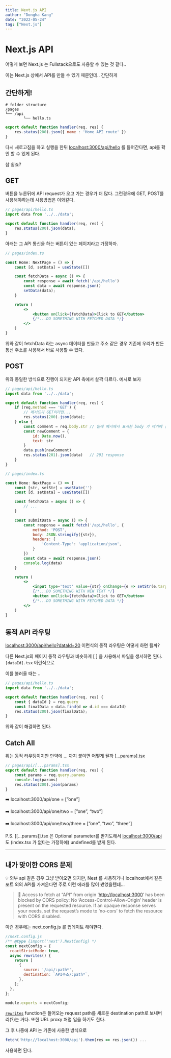 ```yaml
---
title: Next.js API
author: "Dongha Kang"
date: "2022-05-24"
tag: ["Next.js"]
---
```


# Next.js API

어떻게 보면 Next.js 는 Fullstack으로도 사용할 수 있는 것 같다..

이는 Next.js 상에서 API를 만들 수 있기 때문인데.. 간단하게 

## 간단하게!

```
# folder structure
/pages 
└── /api
		└── hello.ts
```

```jsx
export default function handler(req, res) {
	res.status(200).json({ name : 'Home API route' })
}
```

다시 새로고침을 하고 실행을 한뒤 [localhost:3000/api/hello](http://localhost:3000/api/hello) 를 들어간다면, api를 확인 할 수 있게 된다.

참 쉽죠?

## GET

버튼을 누른뒤에 API request가 오고 가는 경우가 더 많다. 그런경우에 GET, POST를 사용해야하는데 사용방법은 이와같다.

```jsx
// pages/api/hello.ts
import data from '../../data';

export default function handler(req, res) {
	res.status(200).json(data);
}
```

아래는 그 API 통신을 하는 버튼이 있는 페이지라고 가정하자.

```jsx
// pages/index.ts

const Home: NextPage = () => {
	const [d, setData] = useState([])

	const fetchData = async () => {
		const response = await fetch('/api/hello')
		const data = await response.json()
		setData(data);
	}	

	return (
		<>
			<button onClick={fetchData}>Click to GET</button>
			{/*...DO SOMETHING WITH FETCHED DATA */}
		</>
	)
}
```

위와 같이 fetchData 라는 async 데이터를 만들고 주소 같은 경우 기존에 우리가 만든 통신 주소를 사용해서 바로 사용할 수 있다.

## POST

위와 동일한 방식으로 진행이 되지만 API 측에서 살짝 다르다. 예시로 보자

```jsx
// pages/api/hello.ts
import data from '../../data';

export default function handler(req, res) {
	if (req.method === 'GET') {
		// 메서드가 GET이라면...
		res.status(200).json(data);
	} else {
		const comment = req.body.str // 밑에 예시에서 표시한 body 가 여기에 들어간다
		const newComment = {
			id: Date.now(),
			text: str
		}		
		data.push(newComment)
		res.status(201).json(data)   // 201 response
	}
}
```

```jsx
// pages/index.ts

const Home: NextPage = () => {
	const [str, setStr] = useState('')
	const [d, setData] = useState([])

	const fetchData = async () => {
		// ...
	}	

	const submitData = async () => {
		const response = await fetch('/api/hello', {
			method: 'POST',
			body: JSON.stringify({str}),
			headers: {
				'Content-Type': 'application/json',
			}
		})
		const data = await response.json()
		console.log(data)
	}

	return (
		<>
			<input type='text' value={str} onChange={e => setStr(e.target.value)}/>
			{/*...DO SOMETHING WITH NEW TEXT */}
			<button onClick={fetchData}>Click to GET</button>
			{/*...DO SOMETHING WITH FETCHED DATA */}
		</>
	)
}
```

## 동적 API 라우팅

[localhost:3000/api/hello?dataId=20](http://localhost:3000/api/hello?dataId=20) 이런식의 동적 라우팅은 어떻게 하면 될까? 

다른 Next.js의 페이지 동적 라우팅과 비슷하게 [  ] 을 사용해서 파일을 생서하면 된다. `[dataId].tsx` 이런식으로 

이를 불러올 때는 ..

```jsx
// pages/api/hello.ts
import data from '../../data';

export default function handler(req, res) {
	const { dataId } = req.query
	const finalData = data.find(d => d.id === dataId)
	res.status(200).json(finalData);
}
```

위와 같이 해결하면 된다. 

## Catch All

위는 동적 라우팅이지만 만약에 … 까지 붙이면 어떻게 될까 […params].tsx

```jsx
// pages/api/[...params].tsx
export default function handler(req, res) {
	const params = req.query.params
	console.log(params)
	res.status(200).json(params)
}
```

➡️ localhost:3000/api/one = [”one”]

➡️ localhost:3000/api/one/two = [”one”, “two”]

➡️ localhost:3000/api/one/two/three = [”one”, “two”, “three”]

P.S. [[…params]].tsx 은 Optional parameter를 받기도해서 [localhost:3000/api](http://localhost:3000/api) 도 (index.tsx 가 없다는 가정하에) undefined를 받게 된다.

---

## 내가 맞이한 CORS 문제

💡 외부 api 같은 경우 그냥 받아오면 되지만, Nest 를 사용하거나 localhost에서 같은 포트 외의 API를 가져온다면 주로 이런 에러를 많이 봤었을텐데…

> 🚨 Access to fetch at “API” from origin ‘[http://localhost:3000](http://localhost:3000/)’ has been blocked by CORS policy: No ‘Access-Control-Allow-Origin’ header is present on the requested resource. If an opaque response serves your needs, set the request’s mode to ‘no-cors’ to fetch the resource with CORS disabled.
> 

이런 경우에는 next.config.js 를 업데이트 해야한다.

```jsx
//next.config.js
/** @type {import('next').NextConfig} */
const nextConfig = {
  reactStrictMode: true,
  async rewrites() {
    return [
      {
        source: '/api/:path*',
        destination: `API주소/:path*`,
      },
    ];
  },
};

module.exports = nextConfig;
```

[`rewrites`](https://nextjs.org/docs/api-reference/next.config.js/rewrites) function은 들어오는 request path를 새로운 destination path로 보내버리(?)는 거다. 또한 URL proxy 처럼 일을 하기도 한다.

그 후 나중에 API 는 기존에 사용한 방식으로

```jsx
fetch('http://localhost:3000/api').then(res => res.json()) ...
```

사용하면 된다.